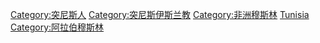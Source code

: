 [[Category:突尼斯人|Category:突尼斯人]]
[[Category:突尼斯伊斯兰教|Category:突尼斯伊斯兰教]]
[[Category:非洲穆斯林|Category:非洲穆斯林]]
[[Category:各國穆斯林|Tunisia]]
[[Category:阿拉伯穆斯林|Category:阿拉伯穆斯林]]